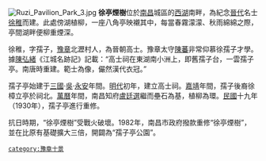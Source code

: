 {{Unreferenced|time=2016-07-28T13:02:50+00:00}}
[[File:Ruzi_Pavilion_Park_3.jpg|thumb]]
'''徐亭煙樹'''位於[[南昌|南昌]]城區的[[西湖|西湖]]南畔，為紀念[[晉代|晉代]]名士[[徐稚|徐稚]]而建。此處傍湖植柳，一座八角亭映襯其中，每當春霧濛濛、秋雨綿綿之際，亭間湖畔便柳重煙深。

徐稚，字孺子，[[豫章|豫章]]北瀝村人，為晉朝高士。豫章太守[[陳蕃|陳蕃]]非常仰慕徐孺子才學。據[[陳弘緒|陳弘緒]]《江城名跡記》記載：“高士祠在東湖南小洲上，即舊孺子台，一雲孺子亭。南唐時重建。範士為像，儼然漢代衣冠。”

孺子亭始建于[[三國|三國]]·[[吳|吳]]·[[永安_(東吳)|永安]]年間。[[明代|明代]]初年，建立高士祠。[[嘉靖|嘉靖]]年間，孺子後裔徐樟立亭於祠北。[[萬曆|萬曆]]年間，南昌知府[[盧廷選|盧廷選]]繼而壘石為基，植柳為環。[[中華民國|民國]]十九年 （1930年），孺子亭進行重修。

抗日時期，“徐亭煙樹”受戰火破壞。1982年，南昌市政府撥款重修“徐亭煙樹”，並在比原有基礎擴大三倍，開闢為“孺子亭公園”。


{{老南昌}}
 [[category:豫章十景|category:豫章十景]]